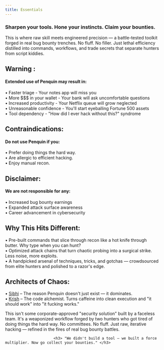 ```yaml
---
title: Essentials
---
```


<h3> Sharpen your tools. Hone your instincts. Claim your bounties. </h3>

This is where raw skill meets engineered precision — a battle-tested toolkit forged in real bug bounty trenches. No fluff. No filler. Just lethal efficiency distilled into commands, workflows, and trade secrets that separate hunters from script kiddies.

<h2> Warning : </h2>
<h4>Extended use of Penquin may result in: </h4>

• Faster triage - Your notes app will miss you <br />
• More $$$ in your wallet - Your bank will ask uncomfortable questions <br />
• Increased productivity - Your Netflix queue will grow neglected <br />
• Unreasonable confidence - You'll start eyeballing Fortune 500 assets <br />
• Tool dependency - "How did I ever hack without this?" syndrome <br />


<h2> Contraindications: </h2>

<h4>Do not use Penquin if you:</h4>

• Prefer doing things the hard way.<br />
• Are allergic to efficient hacking.<br />
• Enjoy manual recon.<br />


<h2> Disclaimer: </h2>

<h4>We are not responsible for any: </h4>

• Increased bug bounty earnings <br />
• Expanded attack surface awareness <br />
• Career advancement in cybersecurity <br />


<h2> Why This Hits Different: </h2>

• Pre-built commands that slice through recon like a hot knife through butter. Why type when you can hunt? <br />
• Optimized attack chains that turn chaotic probing into a surgical strike. Less noise, more exploits. <br />
• A handpicked arsenal of techniques, tricks, and gotchas — crowdsourced from elite hunters and polished to a razor's edge.<br />


<h2> Architects of Chaos: </h2>

• [Sibhi](https://xibhi.vercel.app) – The reason Penquin doesn't just exist — it dominates.<br />
• [Krish](https://crish.vercel.app) – The code alchemist. Turns caffeine into clean execution and "it should work" into "it fucking works." <br />

This isn't some corporate-approved "security solution" built by a faceless team. It's a weaponized workflow forged by two hunters who got tired of doing things the hard way. No committees. No fluff. Just raw, iterative hacking — refined in the fires of real bug bounty battles.

                          <h3> "We didn't build a tool — we built a force multiplier. Now go collect your bounties." </h3>
